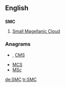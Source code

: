 ==English==

==={{initialism}}===
'''SMC'''

# {{galaxy}} [[w:Small Magellanic Cloud|Small Magellanic Cloud]]

===Anagrams===
* {{alphagram|[[cms#English|cms]]}} , [[CMS#English|CMS]]
* [[MCS#English|MCS]]
* [[MSc#English|MSc]]


[[de:SMC]]
[[tr:SMC]]